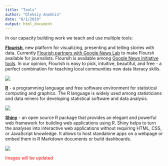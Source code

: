 ```yaml
---
title: "Tools"
author: "Oleksiy Anokhin"
date: "8/1/2019"
output: html_document
---
```


In our capacity building work we teach and use multiple tools:

[**Flourish**](https://flourish.studio/),  new platform for visualizing, presenting and telling stories with data.
Currently [Flourish partners with Google News Lab](https://flourish.studio/newsrooms/) to make Floursh available for journalists. Floursih is available among [Google News Initiative tools](https://pbs.twimg.com/profile_images/927560296721453059/NwEYJgOE_400x400.jpg). 
In our opinion, Flourish is easy to pick, intuitive, beautiful, and free - a perfect combination for teaching local communities new data literacy skills. 

![](https://pbs.twimg.com/profile_images/927560296721453059/NwEYJgOE_400x400.jpg)

[**R**](https://www.r-project.org/) - a programming language and free software environment for statistical computing and graphics. The R language is widely used among statisticians and data miners for developing statistical software and data analysis.

![](https://workingnation.com/wp-content/uploads/2018/05/R_logo.svg_.png)

[**Shiny**](https://www.rstudio.com/products/shiny/) - an open source R package that provides an elegant and powerful web framework for building web applications using R. Shiny helps to turn the analyses into interactive web applications without requiring HTML, CSS, or JavaScript knowledge. It allows to host standalone apps on a webpage or embed them in R Markdown documents or build dashboards. 

![](https://community.rstudio.com/uploads/default/original/1X/c017cef9c13bc937df73659d3b5b1411a39c7ed2.png)

<span style="color:red">Images will be updated</span>


